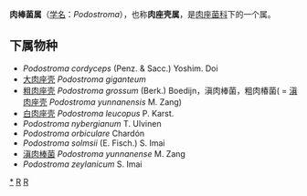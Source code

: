 {{Automatic Taxobox
| taxon = Podostroma
| authority = P. Karst. (1892)
| image = Coloured Figures of English Fungi or Mushrooms - t. 159.jpg
| image_caption = Podostroma alutaceum，摘自詹姆斯·索尔比的《英国真菌或蘑菇彩图本》（1797年）
| type species = Podostroma leucopus
| type species authority = P. Karst. (1892)
| Synonyms = 
* ''Hypocrea'' subgen. ''Podocrea'' <small>Sacc. (1883)</small>
* ''Podocrea'' <small>(Sacc.) Lindau (1897)</small>
}}

'''肉棒菌属'''（[[学名|学名]]：''Podostroma''），也称'''肉座壳属'''，是[[肉座菌科|肉座菌科]]下的一个属。

==下属物种==
* ''Podostroma cordyceps'' (Penz. & Sacc.) Yoshim. Doi
* [[大肉座壳|大肉座壳]] ''Podostroma giganteum''
* [[粗肉座壳|粗肉座壳]] ''Podostroma grossum'' (Berk.) Boedijn，滇肉棒菌，粗肉椿菌( = [[滇肉座壳|滇肉座壳]] ''Podostroma yunnanensis'' M. Zang) 
* [[白肉座壳|白肉座壳]] ''Podostroma leucopus'' P. Karst.
* ''Podostroma nybergianum'' T. Ulvinen
* ''Podostroma orbiculare'' Chardón
* ''Podostroma solmsii'' (E. Fisch.) S. Imai
* [[滇肉棒菌|滇肉棒菌]] ''Podostroma yunnanense'' M. Zang
* ''Podostroma zeylanicum'' S. Imai

{{taxonbar}}
[[Category:_肉棒菌属|*]]
[[Category:_肉座菌科|R]]
[[Category:_1892年描述的分类群|R]]